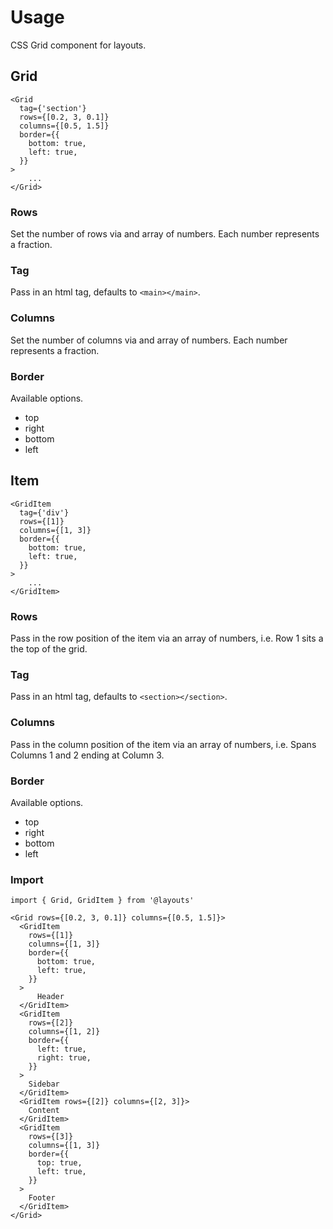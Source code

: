 
<Meta title='Foundations/Grid' />

# Usage

CSS Grid component for layouts.

## Grid

```tsx
<Grid
  tag={'section'}
  rows={[0.2, 3, 0.1]}
  columns={[0.5, 1.5]}
  border={{
    bottom: true,
    left: true,
  }}
>
    ...
</Grid>
```

### Rows

Set the number of rows via and array of numbers. Each number represents a fraction.

### Tag

Pass in an html tag, defaults to `<main></main>`.

### Columns

Set the number of columns via and array of numbers. Each number represents a fraction.

### Border

Available options.

- top
- right
- bottom
- left

## Item

```tsx
<GridItem
  tag={'div'}
  rows={[1]}
  columns={[1, 3]}
  border={{
    bottom: true,
    left: true,
  }}
>
    ...
</GridItem>
```

### Rows

Pass in the row position of the item via an array of numbers, i.e. Row 1 sits a the top of the grid.

### Tag

Pass in an html tag, defaults to `<section></section>`.

### Columns

Pass in the column position of the item via an array of numbers, i.e. Spans Columns 1 and 2 ending at Column 3.

### Border

Available options.

- top
- right
- bottom
- left

### Import

```tsx
import { Grid, GridItem } from '@layouts'
```

```tsx
<Grid rows={[0.2, 3, 0.1]} columns={[0.5, 1.5]}>
  <GridItem
    rows={[1]}
    columns={[1, 3]}
    border={{
      bottom: true,
      left: true,
    }}
  >
      Header
  </GridItem>
  <GridItem
    rows={[2]}
    columns={[1, 2]}
    border={{
      left: true,
      right: true,
    }}
  >
    Sidebar
  </GridItem>
  <GridItem rows={[2]} columns={[2, 3]}>
    Content
  </GridItem>
  <GridItem
    rows={[3]}
    columns={[1, 3]}
    border={{
      top: true,
      left: true,
    }}
  >
    Footer
  </GridItem>
</Grid>
```
